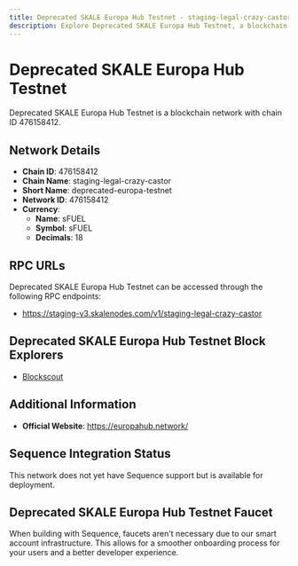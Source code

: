 ```yaml
--- 
title: Deprecated SKALE Europa Hub Testnet - staging-legal-crazy-castor Blockchain Network
description: Explore Deprecated SKALE Europa Hub Testnet, a blockchain network with chain ID 476158412. Learn about its native currency, sFUEL, and how to interact with the network.
---
```


# Deprecated SKALE Europa Hub Testnet

Deprecated SKALE Europa Hub Testnet is a blockchain network with chain ID 476158412.

## Network Details

- **Chain ID**: 476158412
- **Chain Name**: staging-legal-crazy-castor
- **Short Name**: deprecated-europa-testnet
- **Network ID**: 476158412
- **Currency**: 
  - **Name**: sFUEL
  - **Symbol**: sFUEL
  - **Decimals**: 18

## RPC URLs

Deprecated SKALE Europa Hub Testnet can be accessed through the following RPC endpoints:

- https://staging-v3.skalenodes.com/v1/staging-legal-crazy-castor

## Deprecated SKALE Europa Hub Testnet Block Explorers

- [Blockscout](https://staging-legal-crazy-castor.explorer.staging-v3.skalenodes.com)

## Additional Information

- **Official Website**: https://europahub.network/

## Sequence Integration Status

This network does not yet have Sequence support but is available for deployment.

## Deprecated SKALE Europa Hub Testnet Faucet

When building with Sequence, faucets aren't necessary due to our smart account infrastructure. This allows for a smoother onboarding process for your users and a better developer experience.
